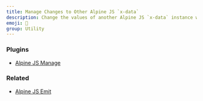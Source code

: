 ```yaml
---
title: Manage Changes to Other Alpine JS `x-data`
description: Change the values of another Alpine JS `x-data` instance with a magic method.
emoji: 📣
group: Utility
---
```


### Plugins

- [Alpine JS Manage](https://github.com/markmead/alpinejs-manage)

### Related

- [Alpine JS Emit](/components/emit)
